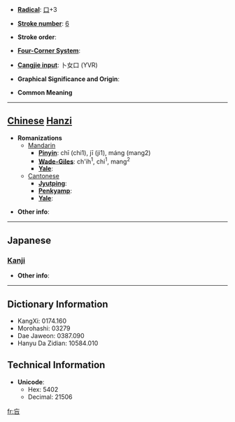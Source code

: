 * '''[[Wiktionary:Chinese radical index| Radical]]''': [[Wiktionary:Chinese radical index 口|口]]+3

* '''[[Wiktionary:Chinese total strokes index|Stroke number]]''': [[Wiktionary:Chinese total strokes index 6|6]]

* '''Stroke order''': 

* '''[[Wiktionary:Chinese four corner index|Four-Corner System]]''': 

* '''[[Wiktionary:Chinese Cangjie index|Cangjie input]]''': 卜女口 (YVR)

* '''Graphical Significance and Origin''': 

* '''Common Meaning'''

----

== [[Chinese]] [[Hanzi]] ==

* '''Romanizations'''
** [[Mandarin]]
*** '''[[Pinyin]]''': chī (chi1), jī (ji1), máng (mang2)
*** '''[[Wade-Giles]]''': ch'ih<sup>1</sup>, chi<sup>1</sup>, mang<sup>2</sup>
*** '''[[Yale]]''': 
**[[Cantonese]]
***'''[[Jyutping]]''':
***'''[[Penkyamp]]''': 
***'''[[Yale]]''': 

* '''Other info''': 

----

==Japanese==
===[[Kanji]]===
{{kanji|on readings=[[ぼう]] (bō), [[もう]] (mō)
|kun readings=[[おいぼれる]] (oiboreru)
}}

* '''Other info''':  

----

== Dictionary Information ==

* KangXi: 0174.160
* Morohashi: 03279
* Dae Jaweon: 0387.090
* Hanyu Da Zidian: 10584.010

== Technical Information ==

* '''Unicode''':
** Hex: 5402
** Decimal: 21506

[[fr:吂]]
